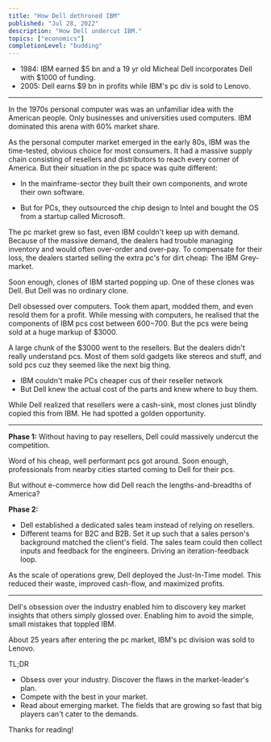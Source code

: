 ```yaml
---
title: "How Dell dethroned IBM"
published: "Jul 28, 2022"
description: "How Dell undercut IBM."
topics: ["economics"]
completionLevel: "budding"
---
```


- 1984: IBM earned $5 bn and a 19 yr old Micheal Dell incorporates Dell with $1000 of funding.
- 2005: Dell earns $9 bn in profits while IBM's pc div is sold to Lenovo.

---

In the 1970s personal computer was was an unfamiliar idea with the American people. Only businesses and universities used computers. IBM dominated this arena with 60% market share.

As the personal computer market emerged in the early 80s, IBM was the time-tested, obvious choice for most consumers. It had a massive supply chain consisting of resellers and distributors to reach every corner of America. But their situation in the pc space was quite different:

- In the mainframe-sector they built their own components, and wrote their own software.

- But for PCs, they outsourced the chip design to Intel and bought the OS from a startup called Microsoft.

The pc market grew so fast, even IBM couldn't keep up with demand. Because of the massive demand, the dealers had trouble managing inventory and would often over-order and over-pay. To compensate for their loss, the dealers started selling the extra pc's for dirt cheap: The IBM Grey-market.

Soon enough, clones of IBM started popping up. One of these clones was Dell. But Dell was no ordinary clone.

Dell obsessed over computers. Took them apart, modded them, and even resold them for a profit. While messing with computers, he realised that the components of IBM pcs cost between $600-$700. But the pcs were being sold at a huge markup of $3000.

A large chunk of the $3000 went to the resellers. But the dealers didn't really understand pcs. Most of them sold gadgets like stereos and stuff, and sold pcs cuz they seemed like the next big thing.

- IBM couldn't make PCs cheaper cus of their reseller network
- But Dell knew the actual cost of the parts and knew where to buy them.

While Dell realized that resellers were a cash-sink, most clones just blindly copied this from IBM. He had spotted a golden opportunity.

---

**Phase 1:** Without having to pay resellers, Dell could massively undercut the competition.

Word of his cheap, well performant pcs got around. Soon enough, professionals from nearby cities started coming to Dell for their pcs.

But without e-commerce how did Dell reach the lengths-and-breadths of America?

**Phase 2:**

- Dell established a dedicated sales team instead of relying on resellers.
- Different teams for B2C and B2B. Set it up such that a sales person's background matched the client's field. The sales team could then collect inputs and feedback for the engineers. Driving an iteration-feedback loop.

As the scale of operations grew, Dell deployed the Just-In-Time model. This reduced their waste, improved cash-flow, and maximized profits.

---

Dell's obsession over the industry enabled him to discovery key market insights that others simply glossed over. Enabling him to avoid the simple, small mistakes that toppled IBM. 

About 25 years after entering the pc market, IBM's pc division was sold to Lenovo.

TL;DR

- Obsess over your industry. Discover the flaws in the market-leader's plan.
- Compete with the best in your market.
- Read about emerging market. The fields that are growing so fast that big players can't cater to the demands.

Thanks for reading!
